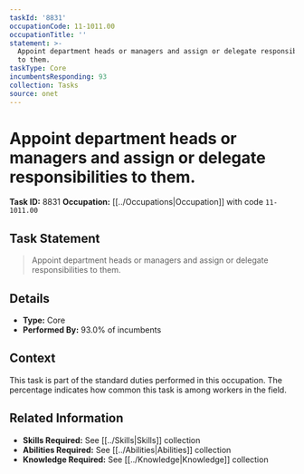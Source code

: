 ```yaml
---
taskId: '8831'
occupationCode: 11-1011.00
occupationTitle: ''
statement: >-
  Appoint department heads or managers and assign or delegate responsibilities
  to them.
taskType: Core
incumbentsResponding: 93
collection: Tasks
source: onet
---
```

# Appoint department heads or managers and assign or delegate responsibilities to them.

**Task ID:** 8831
**Occupation:** [[../Occupations|Occupation]] with code `11-1011.00`

## Task Statement

> Appoint department heads or managers and assign or delegate responsibilities to them.

## Details

- **Type:** Core
- **Performed By:** 93.0% of incumbents

## Context

This task is part of the standard duties performed in this occupation. The percentage indicates how common this task is among workers in the field.

## Related Information

- **Skills Required:** See [[../Skills|Skills]] collection
- **Abilities Required:** See [[../Abilities|Abilities]] collection
- **Knowledge Required:** See [[../Knowledge|Knowledge]] collection
